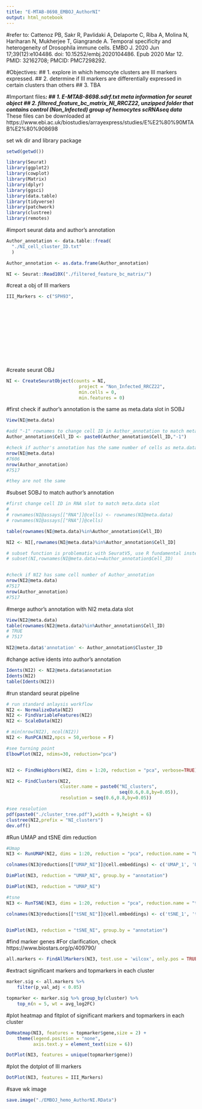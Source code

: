 ```yaml
---
title: "E-MTAB-8698_EMBOJ_AuthorNI"
output: html_notebook
---
```

#refer to:
Cattenoz PB, Sakr R, Pavlidaki A, Delaporte C, Riba A, Molina N, Hariharan N, Mukherjee T, Giangrande A. Temporal specificity and heterogeneity of Drosophila immune cells. EMBO J. 2020 Jun 17;39(12):e104486. doi: 10.15252/embj.2020104486. Epub 2020 Mar 12. PMID: 32162708; PMCID: PMC7298292.

#Objectives:
## 1. explore in which hemocyte clusters are III markers expressed.
## 2. determine if III markers are differentially expressed in certain clusters than others
## 3. TBA

#Important files***:
## 1. E-MTAB-8698.sdrf.txt meta information for seurat object
## 2. filtered_feature_bc_matrix_NI_RRCZ22, unzipped folder that contains control (Non_Infected) group of hemocytes scRNAseq data
*** These files can be downloaded at https://www.ebi.ac.uk/biostudies/arrayexpress/studies/E%E2%80%90MTAB%E2%80%908698



set wk dir and library package
```r
setwd(getwd())

library(Seurat)
library(ggplot2)
library(cowplot)
library(Matrix)
library(dplyr)
library(ggsci)
library(data.table)
library(tidyverse)
library(patchwork)
library(clustree)
library(remotes)
```

#import seurat data and author's annotation
```r

Author_annotation <- data.table::fread(
  "./NI_cell_cluster_ID.txt"
  )

Author_annotation <- as.data.frame(Author_annotation)

NI <- Seurat::Read10X("./filtered_feature_bc_matrix/")

```

#creat a obj of III markers
```r
III_Markers <- c("SPH93",
                                                                          "CecA1",
                                                                          "CecA2",
                                                                          "AttA",
                                                                          "AttB",
                                                                          "AttC",
                                                                          "DptA",
                                                                          "DptB",
                                                                          "Dro",
                                                                          "Mtk",
                                                                          "IM18",
                                                                          "edin")
```

#create seurat OBJ
```r

NI <- CreateSeuratObject(counts = NI,
                           project = "Non_Infected_RRCZ22", 
                           min.cells = 0,  
                           min.features = 0)
```

#first check if author's annotation is the same as meta.data slot in SOBJ
```r
View(NI@meta.data)

#add "-1" rownames to change cell ID in Author_annotation to match meta.data slot
Author_annotation$Cell_ID <- paste0(Author_annotation$Cell_ID,"-1")

#check if author's annotation has the same number of cells as meta.data slot in SOBJ
nrow(NI@meta.data)
#7606
nrow(Author_annotation)
#7517

#they are not the same
```

#subset SOBJ to match author's annotation
```r
#first change cell ID in RNA slot to match meta.data slot
# 
# rownames(NI@assays[["RNA"]]@cells) <- rownames(NI@meta.data)
# rownames(NI@assays[["RNA"]]@cells)

table(rownames(NI@meta.data)%in%Author_annotation$Cell_ID)

NI2 <- NI[,rownames(NI@meta.data)%in%Author_annotation$Cell_ID]

# subset function is problematic with SeuratV5, use R fundamental instead
# subset(NI,rownames(NI@meta.data)==Author_annotation$Cell_ID)


#check if NI2 has same cell number of Author_annotation
nrow(NI2@meta.data)
#7517
nrow(Author_annotation)
#7517
```

#merge author's annotation with NI2 meta.data slot
```r
View(NI2@meta.data)
table(rownames(NI2@meta.data)%in%Author_annotation$Cell_ID)
# TRUE 
# 7517 

NI2@meta.data$'annotation' <- Author_annotation$Cluster_ID
```


#change active idents into author's annotation
```r
Idents(NI2) <- NI2@meta.data$annotation
Idents(NI2)
table(Idents(NI2))
```


#run standard seurat pipeline
```r
# run standard anlaysis workflow
NI2 <- NormalizeData(NI2)
NI2 <- FindVariableFeatures(NI2)
NI2 <- ScaleData(NI2)

# min(nrow(NI2), ncol(NI2))
NI2 <- RunPCA(NI2,npcs = 50,verbose = F)

#see turning point
ElbowPlot(NI2, ndims=30, reduction="pca")


NI2 <- FindNeighbors(NI2, dims = 1:20, reduction = "pca", verbose=TRUE)

NI2 <- FindClusters(NI2, 
                    cluster.name = paste0("NI_clusters",
                                          seq(0.6,0.8,by=0.05)),
                    resolution = seq(0.6,0.8,by=0.05))

#see resolution
pdf(paste0("./cluster_tree.pdf"),width = 9,height = 6)
clustree(NI2,prefix = "NI_clusters")
dev.off()
```

#Run UMAP and tSNE dim reduction
```r
#Umap
NI3 <- RunUMAP(NI2, dims = 1:20, reduction = "pca", reduction.name = "UMAP_NI",verbose=F)

colnames(NI3@reductions[["UMAP_NI"]]@cell.embeddings) <- c('UMAP_1', 'UMAP_2')

DimPlot(NI3, reduction = "UMAP_NI", group.by = "annotation")

DimPlot(NI3, reduction = "UMAP_NI")

#tsne
NI3 <- RunTSNE(NI3, dims = 1:20, reduction = "pca", reduction.name = "tSNE_NI",verbose=F)

colnames(NI3@reductions[["tSNE_NI"]]@cell.embeddings) <- c('tSNE_1', 'tSNE_2')


DimPlot(NI3, reduction = "tSNE_NI", group.by = "annotation")

```


#find marker genes
#For clarification, check https://www.biostars.org/p/409790/
```r

all.markers <- FindAllMarkers(NI3, test.use = 'wilcox', only.pos = TRUE, min.pct = 0.10, logfc.threshold = 0.25)

```

#extract significant markers and topmarkers in each cluster
```r

marker.sig <- all.markers %>%
    filter(p_val_adj < 0.05)

topmarker <- marker.sig %>% group_by(cluster) %>% 
    top_n(n = 5, wt = avg_log2FC)

```

#plot heatmap and fitplot of significant markers and topmarkers in each cluster
```r

DoHeatmap(NI3, features = topmarker$gene,size = 2) +
    theme(legend.position = "none", 
          axis.text.y = element_text(size = 6))

DotPlot(NI3, features = unique(topmarker$gene))
```

#plot the dotplot of III markers
```r
DotPlot(NI3, features = III_Markers)
```


#########################
#save wk image
```r
save.image("./EMBOJ_hemo_AuthorNI.RData")
```


